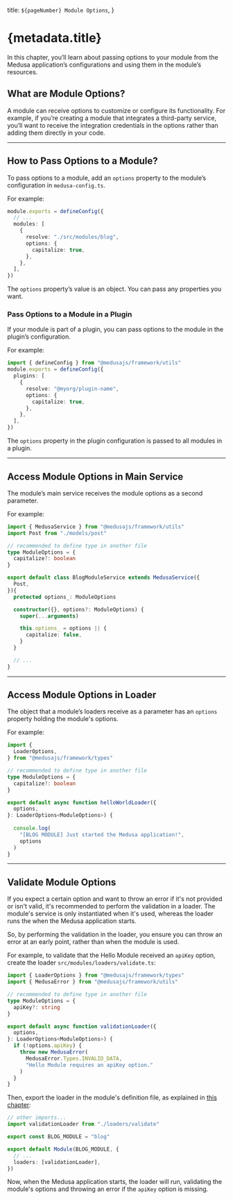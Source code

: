   title: `${pageNumber} Module Options`,
}

# {metadata.title}

In this chapter, you’ll learn about passing options to your module from the Medusa application’s configurations and using them in the module’s resources.

## What are Module Options?

A module can receive options to customize or configure its functionality. For example, if you’re creating a module that integrates a third-party service, you’ll want to receive the integration credentials in the options rather than adding them directly in your code.

---

## How to Pass Options to a Module?

To pass options to a module, add an `options` property to the module’s configuration in `medusa-config.ts`.

For example:

```ts title="medusa-config.ts"
module.exports = defineConfig({
  // ...
  modules: [
    {
      resolve: "./src/modules/blog",
      options: {
        capitalize: true,
      },
    },
  ],
})
```

The `options` property’s value is an object. You can pass any properties you want.

### Pass Options to a Module in a Plugin

If your module is part of a plugin, you can pass options to the module in the plugin’s configuration.

For example:

```ts title="medusa-config.ts"
import { defineConfig } from "@medusajs/framework/utils"
module.exports = defineConfig({
  plugins: [
    {
      resolve: "@myorg/plugin-name",
      options: {
        capitalize: true,
      },
    },
  ],
})
```

The `options` property in the plugin configuration is passed to all modules in a plugin.

---

## Access Module Options in Main Service

The module’s main service receives the module options as a second parameter.

For example:

```ts title="src/modules/blog/service.ts" highlights={[["12"], ["14", "options?: ModuleOptions"], ["17"], ["18"], ["19"]]}
import { MedusaService } from "@medusajs/framework/utils"
import Post from "./models/post"

// recommended to define type in another file
type ModuleOptions = {
  capitalize?: boolean
}

export default class BlogModuleService extends MedusaService({
  Post,
}){
  protected options_: ModuleOptions

  constructor({}, options?: ModuleOptions) {
    super(...arguments)

    this.options_ = options || {
      capitalize: false,
    }
  }

  // ...
}
```

---

## Access Module Options in Loader

The object that a module’s loaders receive as a parameter has an `options` property holding the module's options.

For example:

```ts title="src/modules/blog/loaders/hello-world.ts" highlights={[["11"], ["12", "ModuleOptions", "The type of expected module options."], ["16"]]}
import {
  LoaderOptions,
} from "@medusajs/framework/types"

// recommended to define type in another file
type ModuleOptions = {
  capitalize?: boolean
}

export default async function helloWorldLoader({
  options,
}: LoaderOptions<ModuleOptions>) {
  
  console.log(
    "[BLOG MODULE] Just started the Medusa application!",
    options
  )
}
```

---

## Validate Module Options

If you expect a certain option and want to throw an error if it's not provided or isn't valid, it's recommended to perform the validation in a loader. The module's service is only instantiated when it's used, whereas the loader runs the when the Medusa application starts.

So, by performing the validation in the loader, you ensure you can throw an error at an early point, rather than when the module is used.

For example, to validate that the Hello Module received an `apiKey` option, create the loader `src/modules/loaders/validate.ts`:

```ts title="src/modules/blog/loaders/validate.ts" 
import { LoaderOptions } from "@medusajs/framework/types"
import { MedusaError } from "@medusajs/framework/utils"

// recommended to define type in another file
type ModuleOptions = {
  apiKey?: string
}

export default async function validationLoader({
  options,
}: LoaderOptions<ModuleOptions>) {
  if (!options.apiKey) {
    throw new MedusaError(
      MedusaError.Types.INVALID_DATA,
      "Hello Module requires an apiKey option."
    )
  }
}
```

Then, export the loader in the module's definition file, as explained in [this chapter](../loaders/page.mdx):

```ts title="src/modules/blog/index.ts"
// other imports...
import validationLoader from "./loaders/validate"

export const BLOG_MODULE = "blog"

export default Module(BLOG_MODULE, {
  // ...
  loaders: [validationLoader],
})
```

Now, when the Medusa application starts, the loader will run, validating the module's options and throwing an error if the `apiKey` option is missing.
